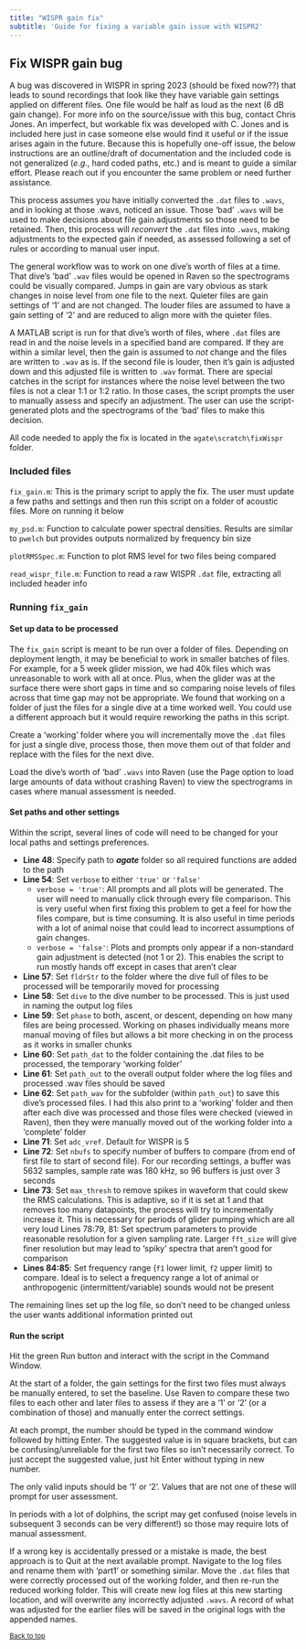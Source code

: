 ```yaml
---
title: "WISPR gain fix"
subtitle: 'Guide for fixing a variable gain issue with WISPR2'
---
```


## Fix WISPR gain bug

A bug was discovered in WISPR in spring 2023 (should be fixed now??) that leads to sound recordings that look like they have variable gain settings applied on different files. One file would be half as loud as the next (6 dB gain change). For more info on the source/issue with this bug, contact Chris Jones. An imperfect, but workable fix was developed with C. Jones and is included here just in case someone else would find it useful or if the issue arises again in the future. Because this is hopefully one-off issue, the below instructions are an outline/draft of documentation and the included code is not generalized (*e.g.*, hard coded paths, etc.) and is meant to guide a similar effort. Please reach out if you encounter the same problem or need further assistance. 

This process assumes you have initially converted the `.dat` files to `.wavs`, and in looking at those .wavs, noticed an issue. Those 'bad' `.wavs` will be used to make decisions about file gain adjustments so those need to be retained. Then, this process will *reconvert* the `.dat` files into `.wavs`, making adjustments to the expected gain if needed, as assessed following a set of rules or according to manual user input. 

The general workflow was to work on one dive's worth of files at a time. That dive's 'bad' `.wav` files would be opened in Raven so the spectrograms could be visually compared. Jumps in gain are vary obvious as stark changes in noise level from one file to the next. Quieter files are gain settings of '1' and are not changed. The louder files are assumed to have a gain setting of '2' and are reduced to align more with the quieter files. 

A MATLAB script is run for that dive's worth of files, where `.dat` files are read in and the noise levels in a specified band are compared. If they are within a similar level, then the gain is assumed to *not* change and the files are written to `.wav` as is. If the second file is louder, then it's gain is adjusted down and this adjusted file is written to `.wav` format. There are special catches in the script for instances where the noise level between the two files is not a clear 1:1 or 1:2 ratio. In those cases, the script prompts the user to manually assess and specify an adjustment. The user can use the script-generated plots and the spectrograms of the 'bad' files to make this decision. 

All code needed to apply the fix is located in the `agate\scratch\fixWispr` folder. 

### Included files

`fix_gain.m`: This is the primary script to apply the fix. The user must update a few paths and settings and then run this script on a folder of acoustic files. More on running it below 

`my_psd.m`: Function to calculate power spectral densities. Results are similar to `pwelch` but provides outputs normalized by frequency bin size

`plotRMSSpec.m`: Function to plot RMS level for two files being compared

`read_wispr_file.m`: Function to read a raw WISPR `.dat` file, extracting all included header info

### Running `fix_gain`

#### Set up data to be processed

The `fix_gain` script is meant to be run over a folder of files. Depending on deployment length, it may be beneficial to work in smaller batches of files. For example, for a 5 week glider mission, we had 40k files which was unreasonable to work with all at once. Plus, when the glider was at the surface there were short gaps in time and so comparing noise levels of files across that time gap may not be appropriate. We found that working on a folder of just the files for a single dive at a time worked well. You could use a different approach but it would require reworking the paths in this script. 

Create a 'working' folder where you will incrementally move the `.dat` files for just a single dive, process those, then move them out of that folder and replace with the files for the next dive. 

Load the dive's worth of 'bad' `.wavs` into Raven (use the Page option to load large amounts of data without crashing Raven) to view the spectrograms in cases where manual assessment is needed. 

#### Set paths and other settings

Within the script, several lines of code will need to be changed for your local paths and settings preferences. 

- **Line 48**: Specify path to __*agate*__ folder so all required functions are added to the path
- **Line 54**: Set `verbose` to either `'true'` or `'false'`
  - `verbose = 'true'`: All prompts and all plots will be generated. The user will need to manually click through every file comparison. This is very useful when first fixing this problem to get a feel for how the files compare, but is time consuming. It is also useful in time periods with a lot of animal noise that could lead to incorrect assumptions of gain changes. 
  - `verbose = 'false'`: Plots and prompts only appear if a non-standard gain adjustment is detected (not 1 or 2). This enables the script to run mostly hands off except in cases that aren't clear
- **Line 57**: Set `fldrStr` to the folder where the dive full of files to be processed will be temporarily moved for processing
- **Line 58**: Set `dive` to the dive number to be processed. This is just used in naming the output log files
- **Line 59**: Set `phase` to both, ascent, or descent, depending on how many files are being processed. Working on phases individually means more manual moving of files but allows a bit more checking in on the process as it works in smaller chunks
- **Line 60**: Set `path_dat` to the folder containing the .dat files to be processed, the temporary 'working folder'
- **Line 61**: Set `path_out` to the overall output folder where the log files and processed .wav files should be saved
- **Line 62**: Set `path_wav` for the subfolder (within `path_out`) to save this dive's processed files. I had this also print to a 'working' folder and then after each dive was processed and those files were checked (viewed in Raven), then they were manually moved out of the working folder into a 'complete' folder
- **Line 71**: Set `adc_vref`. Default for WISPR is 5
- **Line 72**: Set `nbufs` to specify number of buffers to compare (from end of first file to start of second file). For our recording settings, a buffer was 5632 samples, sample rate was 180 kHz, so 96 buffers is just over 3 seconds
- **Line 73**: Set `max_thresh` to remove spikes in waveform that could skew the RMS calculations. This is adaptive, so if it is set at 1 and that removes too many datapoints, the process will try to incrementally increase it. This is necessary for periods of glider pumping which are all very loud
Lines 78:79, 81: Set spectrum parameters to provide reasonable resolution for a given sampling rate. Larger `fft_size` will give finer resolution but may lead to 'spiky' spectra that aren't good for comparison
- **Lines 84:85**: Set frequency range (`f1` lower limit, `f2` upper limit) to compare. Ideal is to select a frequency range a lot of animal or anthropogenic (intermittent/variable) sounds would not be present

The remaining lines set up the log file, so don't need to be changed unless the user wants additional information printed out

#### Run the script

Hit the green Run button and interact with the script in the Command Window. 

At the start of a folder, the gain settings for the first two files must always be manually entered, to set the baseline. Use Raven to compare these two files to each other and later files to assess if they are a '1' or '2' (or a combination of those) and manually enter the correct settings. 

At each prompt, the number should be typed in the command window followed by hitting Enter. The suggested value is in square brackets, but can be confusing/unreliable for the first two files so isn't necessarily correct. To just accept the suggested value, just hit Enter without typing in new number. 

The only valid inputs should be '1' or '2'. Values that are not one of these will prompt for user assessment. 

In periods with a lot of dolphins, the script may get confused (noise levels in subsequent 3 seconds can be very different!) so those may require lots of manual assessment. 

If a wrong key is accidentally pressed or a mistake is made, the best approach is to Quit at the next available prompt. Navigate to the log files and rename them with 'part1' or something similar. Move the `.dat` files that were correctly processed out of the working folder, and then re-run the reduced working folder. This will create new log files at this new starting location, and will overwrite any incorrectly adjusted `.wavs`. A record of what was adjusted for the earlier files will be saved in the original logs with the appended names. 




<sub>[Back to top](#)</sub>



